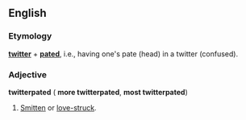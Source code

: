 ==English==
===Etymology===
'''[[twitter]]''' + '''[[pate]]d''', i.e., having one's pate (head) in a twitter (confused).

===Adjective===
'''twitterpated''' ({{compar}} '''more twitterpated''', {{superl}} '''most twitterpated''')

#[[Smitten]] or [[love-struck]].